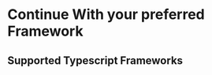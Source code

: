 
# Continue With your preferred Framework

## Supported Typescript Frameworks

<Cards>
  <Card title="React" href="React/Start" />
  <Card
    title="NextJS (Coming Soon 🚀)"
    href="/Integration/Typescript/NextJS/Start"
  />
  <Card
    title="Remix (Coming Soon 🚀)"
    href="/Integration/Typescript/Remix/Start"
  />
</Cards>
